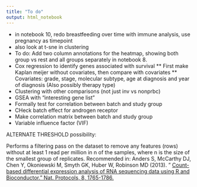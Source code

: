 ```yaml
---
title: "To do"
output: html_notebook
---
```



* in notebook 10, redo breastfeeding over time with immune analysis, use pregnancy as timepoint 
* also look at t-sne in clustering
* To do: Add two column annotations for the heatmap, showing both group vs rest and all groups separately in notebook 8.
* Cox regression to identify genes associated with survival
** First make Kaplan meijer without covariates, then compare with covariates
** Covariates: grade, stage, molecular subtype, age at diagnosis and year of diagnosis (Also possibly therapy type)
* Clustering with other comparisons (not just inv vs nonprbc)
* GSEA with "interesting gene list"
* Formally test for correlation between batch and study group
* CHeck batch effect for androgen receptor
* Make correlation matrix between batch and study group
* Variable influence factor (VIF)


ALTERNATE THRESHOLD possibility:

Performs a filtering pass on the dataset to remove any features (rows) without at least 1 read per million in n of the samples, where n is the size of the smallest group of replicates. Recommended in:
Anders S, McCarthy DJ, Chen Y, Okoniewski M, Smyth GK, Huber W, Robinson MD (2013). " [Count-based differential expression analysis of RNA sequencing data using R and Bioconductor." Nat. Protocols, 8, 1765-1786.](https://www.nature.com/articles/nprot.2013.099)

